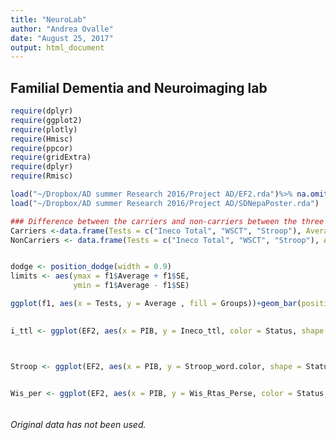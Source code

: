 ```yaml
---
title: "NeuroLab"
author: "Andrea Ovalle"
date: "August 25, 2017"
output: html_document
---
```


## Familial Dementia and Neuroimaging lab

```r
require(dplyr)
require(ggplot2)
require(plotly)
require(Hmisc)
require(ppcor)
require(gridExtra)
require(dplyr)
require(Rmisc)

load("~/Dropbox/AD summer Research 2016/Project AD/EF2.rda")%>% na.omit()
load("~/Dropbox/AD summer Research 2016/Project AD/SDNepaPoster.rda")
```


```r

### Difference between the carriers and non-carriers between the three tests. 
Carriers <-data.frame(Tests = c("Ineco Total", "WSCT", "Stroop"), Average = c(44,35,144))
NonCarriers <- data.frame(Tests = c("Ineco Total", "WSCT", "Stroop"), Average = c(92 ,20, 45))


dodge <- position_dodge(width = 0.9)
limits <- aes(ymax = f1$Average + f1$SE,
              ymin = f1$Average - f1$SE)

ggplot(f1, aes(x = Tests, y = Average , fill = Groups))+geom_bar(position = "dodge", stat = "identity")+theme(axis.text.y = element_text(size = 15), axis.text.x = element_text(size =15))+theme(axis.title = element_text(size = 32),legend.text = element_text(size = 20), legend.title = element_text(size = 20))+labs(y ="Total Scores", x = "Tests")+geom_errorbar(limits,position = dodge, width = 0.25)
 


```

```r

i_ttl <- ggplot(EF2, aes(x = PIB, y = Ineco_ttl, color = Status, shape = Status))+geom_point(aes(size = 20))+geom_smooth(method = "lm", se = FALSE)+xlab("PIB-DVR")+ylab("Total Scores")+guides(size = "none")+theme(axis.title = element_text(size = 32),legend.text = element_text(size = 20), legend.title = element_text(size = 30))+theme(axis.text.y = element_text(size = 15), axis.text.x = element_text(size =15))



Stroop <- ggplot(EF2, aes(x = PIB, y = Stroop_word.color, shape = Status, color = Status))+geom_point(aes(size = 20))+geom_smooth(method="lm", se = FALSE)+xlab("PIB-DVR")+ ylab("Total Scores")+guides(size = "none")+theme(axis.title = element_text(size = 32), legend.text = element_text(size = 20), legend.title = element_text(size = 30))+theme(axis.text.y = element_text(size = 15), axis.text.x = element_text(size = 15))


Wis_per <- ggplot(EF2, aes(x = PIB, y = Wis_Rtas_Perse, color = Status, shape = Status))+geom_point(aes(size = 20))+geom_smooth(method = "lm", se = FALSE)+xlab("PIB-DVR")+ylab("Perseverative Responses")+guides(size = "none")+theme(axis.title = element_text(size =32), legend.text = element_text(size = 20), legend.title = element_text(size = 30))+theme(axis.text.y = element_text(size = 15), axis.text.x = element_text(size = 15))



```

###### Original data has not been used. 

